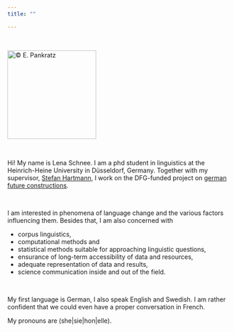 ```yaml
---
title: ""

---
```

 <br>
 
<img src="photos/DSC08500_small.jpg" alt=" &copy; E. Pankratz" width="200"/>

<br> 

Hi! My name is Lena Schnee. I am a phd student in linguistics at the Heinrich-Heine University in Düsseldorf, Germany. Together with my supervisor, [Stefan Hartmann](https://stefanhartmanneu.wordpress.com/), I work on the DFG-funded project on [german future constructions](https://blogs.phil.hhu.de/futurkonstruktionen/).

<br>

I am interested in phenomena of language change and the various factors influencing them. 
Besides that, I am also concerned with

- corpus linguistics, 
- computational methods and 
- statistical methods suitable for approaching linguistic questions, 
- ensurance of long-term accessibility of data and resources,
- adequate representation of data and results, 
- science communication inside and out of the field.

<br>

My first language is German, I also speak English and Swedish. I am rather confident that we could even have a proper conversation in French.
<br>

My pronouns are (she|sie|hon|elle). 